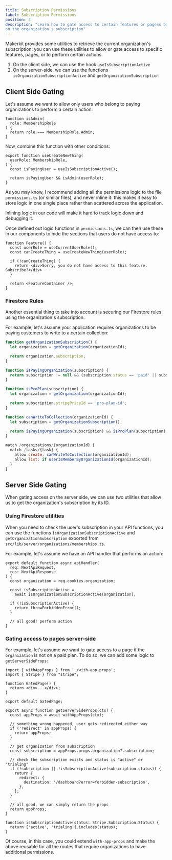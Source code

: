 ```yaml
---
title: Subscription Permissions
label: Subscription Permissions
position: 3
description: "Learn how to gate access to certain features or pagess based
on the organization's subscription"
---
```


Makerkit provides some utilities to retrieve the current organization's
subscription: you can use these utilities to allow or gate access to
specific features, pages, or to perform certain actions.

1. On the client side, we can use the hook `useIsSubscriptionActive`
2. On the server-side, we can use the functions
`isOrganizationSubscriptionActive` and `getOrganizationSubscription`

## Client Side Gating

Let's assume we want to allow only users who belong to paying organizations to
perform a certain action:

```tsx title="src/lib/organizations/permissions.ts"
function isAdmin(
  role: MembershipRole
) {
  return role === MembershipRole.Admin;
}
```

Now, combine this function with other conditions:

```tsx title="src/lib/organizations/permissions.ts"
export function useCreateNewThing(
  userRole: MembershipRole,
) {
  const isPayingUser = useIsSubscriptionActive();

  return isPayingUser && isAdmin(userRole);
}
```

As you may know, I recommend adding all the permissions logic to the file
`permissions.ts` (or similar files), and never inline it: this makes it easy to
store logic in one single place rather than scattered across the
application. 

Inlining logic in our code will make it hard to track logic
down and debugging it.

Once defined out logic functions in `permissions.ts`, we can then use these
in our components to hide the sections that users do
not have access to:

```tsx
function Feature() {
  const userRole = useCurrentUserRole();
  const canCreateThing = useCreateNewThing(userRole);

  if (!canCreateThing) {
    return <div>Sorry, you do not have access to this feature. Subscribe?</div>
  }

  return <FeatureContainer />;
}
```

### Firestore Rules

Another essential thing to take into account is securing our Firestore
rules using the organization's subscription.

For example, let's assume your application requires organizations to be
paying customers to write to a certain collection:

```js
function getOrganizationSubscription() {
  let organization = getOrganization(organizationId);

  return organization.subscription;
}

function isPayingOrganization(subscription) {
  return subscription != null && (subscription.status == 'paid' || subscription.status == 'trialing');
}

function isProPlan(subscription) {
  let organization = getOrganization(organizationId);

  return subscription.stripePriceId == 'pro-plan-id';
}

function canWriteToCollection(organizationId) {
  let subscription = getOrganizationSubscription();

  return isPayingOrganization(subscription) && isProPlan(subscription);
}

match /organizations/{organizationId} {
  match /tasks/{task} {
    allow create: canWriteToCollection(organizationId);
    allow list: if userIsMemberByOrganizationId(organizationId);
  }
}
```

## Server Side Gating

When gating access on the server side, we can use two utilities that allow
us to get the organization's subscription by its ID.

### Using Firestore utilities

When you need to check the user's subscription in your API functions, you can
use the functions `isOrganizationSubscriptionActive` and
`getOrganizationSubscription` exported from
`src/lib/server/organizations/memberships.ts`.

For example, let's assume we have an API handler that performs an action:

```tsx
export default function async apiHandler(
  req: NextApiRequest,
  res: NextApiResponse
) {
  const organization = req.cookies.organization;

  const isSubscriptionActive =
    await isOrganizationSubscriptionActive(organization);

  if (!isSubscriptionActive) {
    return throwForbiddenError();
  }

  // all good! perform action
}
```

### Gating access to pages server-side

For example, let's assume we want to gate access to a page if the
`organization` is not on a paid plan. To do so, we can add some logic to
`getServerSideProps`:

```tsx
import { withAppProps } from './with-app-props';
import { Stripe } from "stripe";

function GatedPage() {
  return <div>...</div>;
}

export default GatedPage;

export async function getServerSideProps(ctx) {
  const appProps = await withAppProps(ctx);

  // something wrong happened, user gets redirected either way
  if ('redirect' in appProps) {
    return appProps;
  }

  // get organization from subscription
  const subscription = appProps.props.organization?.subscription;

  // check the subscription exists and status is "active" or "trialing"
  if (!subscription || !isSubscriptionActive(subscription.status)) {
    return {
      redirect: {
        destination: '/dashboard?error=forbidden-subscription',
      },
    };
  }

  // all good, we can simply return the props
  return appProps;
}

function isSubscriptionActive(status: Stripe.Subscription.Status) {
  return ['active', 'trialing'].includes(status);
}
```

Of course, in this case, you could extend `with-app-props` and make the
above reusable for all the routes that require organizations to have
additional permissions.
